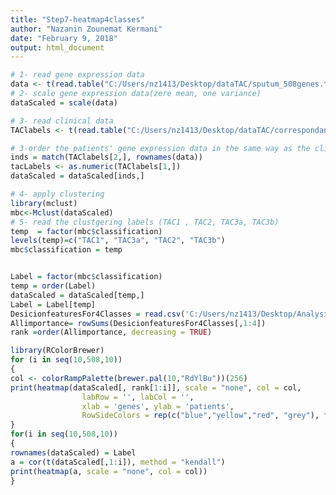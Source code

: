 ```yaml
---
title: "Step7-heatmap4classes"
author: "Nazanin Zounemat Kermani"
date: "February 9, 2018"
output: html_document
---
```

```r

# 1- read gene expression data
data <- t(read.table("C:/Users/nz1413/Desktop/dataTAC/sputum_508genes.txt",  header = TRUE))
# 2- scale gene expression data(zere mean, one variance)
dataScaled = scale(data)

# 3- read clinical data
TAClabels <- t(read.table("C:/Users/nz1413/Desktop/dataTAC/correspondanceTAC.txt",  header = FALSE))

# 3-order the patients' gene expression data in the same way as the clincal data
inds = match(TAClabels[2,], rownames(data))
tacLabels <- as.numeric(TAClabels[1,])
dataScaled = dataScaled[inds,]

# 4- apply clustering 
library(mclust)
mbc<-Mclust(dataScaled)
# 5- read the clustgering labels (TAC1 , TAC2, TAC3a, TAC3b)
temp  = factor(mbc$classification)
levels(temp)=c("TAC1", "TAC3a", "TAC2", "TAC3b")
mbc$classification = temp


Label = factor(mbc$classification)
temp = order(Label)
dataScaled = dataScaled[temp,]
Label = Label[temp]
DesicionfeaturesFor4Classes = read.csv('C:/Users/nz1413/Desktop/AnalysisTag/Final/data/DesicionfeaturesFor4Classes.txt', sep = ' ') 
Allimportance= rowSums(DesicionfeaturesFor4Classes[,1:4])
rank =order(Allimportance, decreasing = TRUE)

library(RColorBrewer)
for (i in seq(10,508,10))
{
col <- colorRampPalette(brewer.pal(10,"RdYlBu"))(256)
print(heatmap(dataScaled[, rank[1:i]], scale = "none", col = col,
                labRow = '', labCol = '',
                xlab = 'genes', ylab = 'patients',
                RowSideColors = rep(c("blue","yellow","red", "grey"), ftable(Label)) ))
}
for(i in seq(10,508,10))
{
rownames(dataScaled) = Label
a = cor(t(dataScaled[,1:i]), method = "kendall")
print(heatmap(a, scale = "none", col = col))
}

```